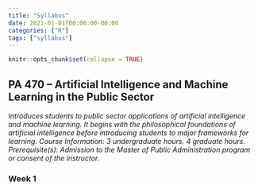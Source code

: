 ```yaml
---
title: "Syllabus"
date: 2021-01-01T00:00:00-00:00
categories: ["R"]
tags: ["syllabus"]
---
```


```r
knitr::opts_chunk$set(collapse = TRUE)
```

## PA 470 – Artificial Intelligence and Machine Learning in the Public Sector

*Introduces students to public sector applications of artificial intelligence and machine learning. It begins with the philosophical foundations of artificial intelligence before introducing students to major frameworks for learning. Course Information: 3 undergraduate hours. 4 graduate hours. Prerequisite(s): Admission to the Master of Public Administration program or consent of the instructor.*

### Week 1


